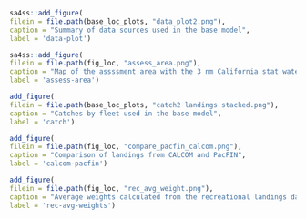 <!-- ====================================================================== --> 
<!-- ******************* Data Used in the Model *************************** --> 
<!-- ====================================================================== --> 

```r
sa4ss::add_figure(
filein = file.path(base_loc_plots, "data_plot2.png"), 
caption = "Summary of data sources used in the base model",
label = 'data-plot')
```
```r
sa4ss::add_figure(
filein = file.path(fig_loc, "assess_area.png"), 
caption = "Map of the assssment area with the 3 nm California stat water boundary.  The northern California model includes areas from Point Conception to the California-Oregon border and the southern California assessment includes areas from Point Concpetion to the USA-Mexico border",
label = 'assess-area')
```	

<!-- ====================================================================== -->  
<!-- ****************** Catches Used in the Model ************************* --> 
<!-- ====================================================================== -->  

```r
add_figure(
filein = file.path(base_loc_plots, "catch2 landings stacked.png"), 
caption = "Catches by fleet used in the base model",
label = 'catch')
```



```r
add_figure(
filein = file.path(fig_loc, "compare_pacfin_calcom.png"), 
caption = "Comparison of landings from CALCOM and PacFIN",
label = 'calcom-pacfin')
```


```r
add_figure(
filein = file.path(fig_loc, "rec_avg_weight.png"), 
caption = "Average weights calculated from the recreational landings data on RecFIN",
label = 'rec-avg-weights')
```


